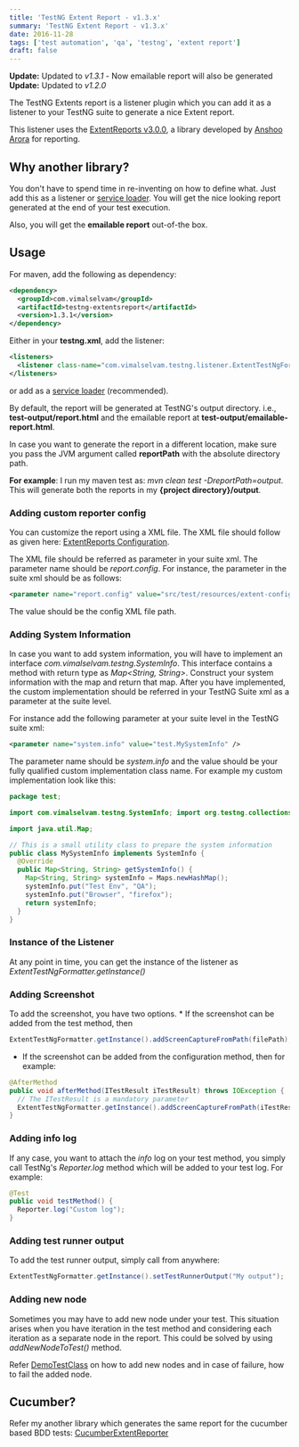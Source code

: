 ```yaml
---
title: 'TestNG Extent Report - v1.3.x'
summary: 'TestNG Extent Report - v1.3.x'
date: 2016-11-28
tags: ['test automation', 'qa', 'testng', 'extent report']
draft: false
---
```


**Update:** Updated to _v1.3.1_ - Now emailable report will also be generated **Update:** Updated to _v1.2.0_

The TestNG Extents report is a listener plugin which you can add it as a listener to your TestNG suite to generate a nice Extent report.

This listener uses the [ExtentReports v3.0.0](http://extentreports.relevantcodes.com/), a library developed by [Anshoo Arora](https://github.com/anshooarora) for reporting.

## Why another library?

You don't have to spend time in re-inventing on how to define what. Just add this as a listener or [service loader](http://testng.org/doc/documentation-main.html#listeners-service-loader). You will get the nice looking report generated at the end of your test execution.

Also, you will get the **emailable report** out-of-the box.

## Usage

For maven, add the following as dependency:

```xml
<dependency>
  <groupId>com.vimalselvam</groupId>
  <artifactId>testng-extentsreport</artifactId>
  <version>1.3.1</version>
</dependency>
```

Either in your **testng.xml**, add the listener:

```xml
<listeners>
  <listener class-name="com.vimalselvam.testng.listener.ExtentTestNgFormatter" />
</listeners>
```

or add as a [service loader](http://testng.org/doc/documentation-main.html#listeners-service-loader) (recommended).

By default, the report will be generated at TestNG's output directory. i.e., **test-output/report.html** and the emailable report at **test-output/emailable-report.html**.

In case you want to generate the report in a different location, make sure you pass the JVM argument called **reportPath** with the absolute directory path.

**For example**: I run my maven test as: _mvn clean test -DreportPath=output_. This will generate both the reports in my **\{project directory}/output**.

### Adding custom reporter config

You can customize the report using a XML file. The XML file should follow as given here: [ExtentReports Configuration](http://extentreports.relevantcodes.com/java/#configuration).

The XML file should be referred as parameter in your suite xml. The parameter name should be _report.config_. For instance, the parameter in the suite xml should be as follows:

```xml
<parameter name="report.config" value="src/test/resources/extent-config.xml" />
```

The value should be the config XML file path.

### Adding System Information

In case you want to add system information, you will have to implement an interface _com.vimalselvam.testng.SystemInfo_. This interface contains a method with return type as _Map<String, String>_. Construct your system information with the map and return that map. After you have implemented, the custom implementation should be referred in your TestNG Suite xml as a parameter at the suite level.

For instance add the following parameter at your suite level in the TestNG suite xml:

```xml
<parameter name="system.info" value="test.MySystemInfo" />
```

The parameter name should be _system.info_ and the value should be your fully qualified custom implementation class name. For example my custom implementation look like this:

```java
package test;

import com.vimalselvam.testng.SystemInfo; import org.testng.collections.Maps;

import java.util.Map;

// This is a small utility class to prepare the system information
public class MySystemInfo implements SystemInfo {
  @Override
  public Map<String, String> getSystemInfo() {
    Map<String, String> systemInfo = Maps.newHashMap();
    systemInfo.put("Test Env", "QA");
    systemInfo.put("Browser", "firefox");
    return systemInfo;
  }
}
```

### Instance of the Listener

At any point in time, you can get the instance of the listener as _ExtentTestNgFormatter.getInstance()_

### Adding Screenshot

To add the screenshot, you have two options. \* If the screenshot can be added from the test method, then

```java
ExtentTestNgFormatter.getInstance().addScreenCaptureFromPath(filePath);
```

- If the screenshot can be added from the configuration method, then for example:

```java
@AfterMethod
public void afterMethod(ITestResult iTestResult) throws IOException {
  // The ITestResult is a mandatory parameter
  ExtentTestNgFormatter.getInstance().addScreenCaptureFromPath(iTestResult, filePath);
}
```

### Adding info log

If any case, you want to attach the _info_ log on your test method, you simply call TestNg's _Reporter.log_ method which will be added to your test log. For example:

```java
@Test
public void testMethod() {
  Reporter.log("Custom log");
}
```

### Adding test runner output

To add the test runner output, simply call from anywhere:

```java
ExtentTestNgFormatter.getInstance().setTestRunnerOutput("My output");
```

### Adding new node

Sometimes you may have to add new node under your test. This situation arises when you have iteration in the test method and considering each iteration as a separate node in the report. This could be solved by using _addNewNodeToTest()_ method.

Refer [DemoTestClass](https://github.com/email2vimalraj/TestNGExtentsReport/blob/master/src/test/java/test/DemoTestClass.java) on how to add new nodes and in case of failure, how to fail the added node.

## Cucumber?

Refer my another library which generates the same report for the cucumber based BDD tests: [CucumberExtentReporter](https://github.com/email2vimalraj/CucumberExtentReporter)
